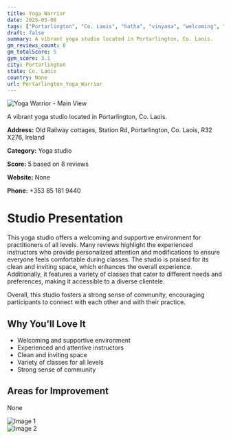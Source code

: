 ```yaml
---
title: Yoga Warrior
date: 2025-03-08
tags: ["Portarlington", "Co. Laois", "hatha", "vinyasa", "welcoming", "community", "Portarlington"]  
draft: false
summary: A vibrant yoga studio located in Portarlington, Co. Laois.
gm_reviews_count: 8
gm_totalScore: 5
gym_score: 3.1
city: Portarlington
state: Co. Laois
country: None
url: Portarlington_Yoga_Warrior
---
```


<div className="aspect-[16/9] relative my-8">
  <img 
    src="https://lh5.googleusercontent.com/p/AF1QipOWLRmzw1JkOEvADDfjqW6OYvhiHnry5Dmt7SYv=w1920-h1080-k-no"
    alt="Yoga Warrior - Main View"
    className="object-cover absolute inset-0 w-full h-full rounded-lg"
  />
</div>

A vibrant yoga studio located in Portarlington, Co. Laois.

**Address:** Old Railway cottages, Station Rd, Portarlington, Co. Laois, R32 X276, Ireland

**Category:** Yoga studio

**Score:** 5 based on 8 reviews

**Website:** None

**Phone:** +353 85 181 9440

# Studio Presentation

This yoga studio offers a welcoming and supportive environment for practitioners of all levels. Many reviews highlight the experienced instructors who provide personalized attention and modifications to ensure everyone feels comfortable during classes. The studio is praised for its clean and inviting space, which enhances the overall experience. Additionally, it features a variety of classes that cater to different needs and preferences, making it accessible to a diverse clientele.

Overall, this studio fosters a strong sense of community, encouraging participants to connect with each other and with their practice.

## Why You'll Love It

- Welcoming and supportive environment
- Experienced and attentive instructors
- Clean and inviting space
- Variety of classes for all levels
- Strong sense of community

## Areas for Improvement

None

<div className="grid grid-cols-1 xl:grid-cols-2 gap-4 my-8">
<div className="aspect-[4/3] relative"><img src="https://streetviewpixels-pa.googleapis.com/v1/thumbnail?panoid=v1iq2SdUeIqA1au9JXxX-Q&cb_client=maps_sv.tactile.gps&w=203&h=100&yaw=276.81573&pitch=0&thumbfov=100" alt="Image 1" className="object-cover absolute inset-0 w-full h-full rounded-lg" /></div>
<div className="aspect-[4/3] relative"><img src="https://lh5.googleusercontent.com/p/AF1QipM5mT8SR9FkPzOR3_xEALeiW13l3Pdx6BSDOqZW=w1920-h1080-k-no" alt="Image 2" className="object-cover absolute inset-0 w-full h-full rounded-lg" /></div>
</div>